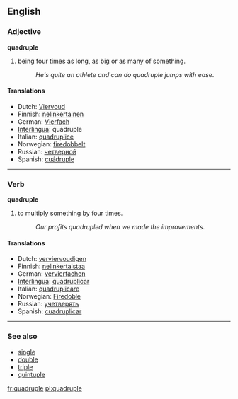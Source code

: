 ==English==

===Adjective===
'''quadruple'''

#being four times as long, as big or as many of something.
#:''He's quite an athlete and can do quadruple jumps with ease''.

====Translations====
*Dutch: [[Viervoud]]
*Finnish: [[nelinkertainen]]
*German: [[Vierfach]]
*[[Interlingua]]: quadruple
*Italian: [[quadruplice]]
*Norwegian: [[firedobbelt]]
*Russian: [[четверной]]
*Spanish: [[cuádruple]]

----

===Verb===
'''quadruple'''

#to multiply something by four times.
#:''Our profits quadrupled when we made the improvements''.

====Translations====
*Dutch: [[verviervoudigen]]
*Finnish: [[nelinkertaistaa]]
*German: [[vervierfachen]]
*[[Interlingua]]: [[quadruplicar]]
*Italian: [[quadruplicare]]
*Norwegian: [[Firedoble]]
*Russian: [[учетверять]]
*Spanish: [[cuadruplicar]]

----

===See also===
*[[single]]
*[[double]]
*[[triple]]
*[[quintuple]]

[[fr:quadruple]]
[[pl:quadruple]]